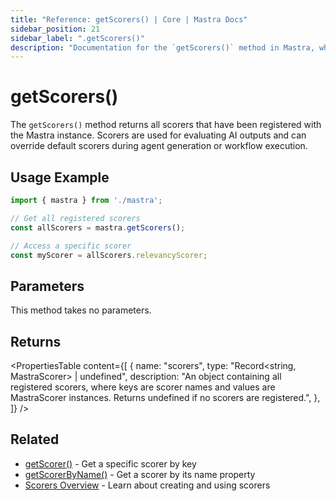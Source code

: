 ```yaml
---
title: "Reference: getScorers() | Core | Mastra Docs"
sidebar_position: 21
sidebar_label: ".getScorers()"
description: "Documentation for the `getScorers()` method in Mastra, which returns all registered scorers for evaluating AI outputs."
---
```


# getScorers()

The `getScorers()` method returns all scorers that have been registered with the Mastra instance. Scorers are used for evaluating AI outputs and can override default scorers during agent generation or workflow execution.

## Usage Example

```typescript
import { mastra } from './mastra';

// Get all registered scorers
const allScorers = mastra.getScorers();

// Access a specific scorer
const myScorer = allScorers.relevancyScorer;
```

## Parameters

This method takes no parameters.

## Returns

<PropertiesTable
  content={[
    {
      name: "scorers",
      type: "Record<string, MastraScorer> | undefined",
      description: "An object containing all registered scorers, where keys are scorer names and values are MastraScorer instances. Returns undefined if no scorers are registered.",
    },
  ]}
/>

## Related

- [getScorer()](../../reference/core/getScorer) - Get a specific scorer by key
- [getScorerByName()](../../reference/core/getScorerByName) - Get a scorer by its name property
- [Scorers Overview](../../docs/scorers/overview) - Learn about creating and using scorers
